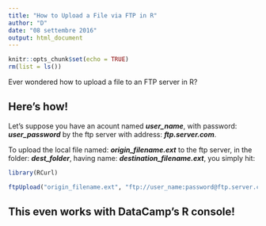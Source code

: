 ---
title: "How to Upload a File via FTP in R"
author: "D"
date: "08 settembre 2016"
output: html_document
---

```{r setup, include=FALSE}
knitr::opts_chunk$set(echo = TRUE)
rm(list = ls())

```

Ever wondered how to upload a file to an FTP server in R?

## Here's how!
Let's suppose you have an acount named __*user_name*__, with password: __*user_password*__ by the ftp server with address: __*ftp.server.com*__.

To upload the local file named: __*origin_filename.ext*__ to the ftp server, in the folder: __*dest_folder*__, having name: __*destination_filename.ext*__, you simply hit:

```{r include = TRUE, eval = FALSE}
library(RCurl)

ftpUpload("origin_filename.ext", "ftp://user_name:password@ftp.server.com/dest_folder/destination_filename.ext")

```

## This even works with DataCamp's R console!
